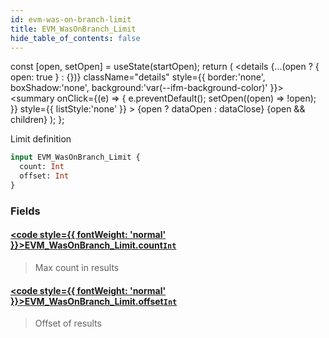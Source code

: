 ```yaml
---
id: evm-was-on-branch-limit
title: EVM_WasOnBranch_Limit
hide_table_of_contents: false
---
```







  const [open, setOpen] = useState(startOpen);
  return (
    <details {...(open ? { open: true } : {})} className="details" style={{ border:'none', boxShadow:'none', background:'var(--ifm-background-color)' }}>
      <summary
        onClick={(e) => {
          e.preventDefault();
          setOpen((open) => !open);
        }}
        style={{ listStyle:'none' }}
      >
      {open ? dataOpen : dataClose}
      </summary>
      {open && children}
    </details>
  );
};




Limit definition


```graphql
input EVM_WasOnBranch_Limit {
  count: Int
  offset: Int
}
```




### Fields

#### [<code style={{ fontWeight: 'normal' }}>EVM_WasOnBranch_Limit.<b>count</b></code>](#)<Bullet />[`Int`](/docs/graphql-reference/scalars/int) <Badge class="secondary" text="scalar"/>
> Max count in results
> 

#### [<code style={{ fontWeight: 'normal' }}>EVM_WasOnBranch_Limit.<b>offset</b></code>](#)<Bullet />[`Int`](/docs/graphql-reference/scalars/int) <Badge class="secondary" text="scalar"/>
> Offset of results
> 



